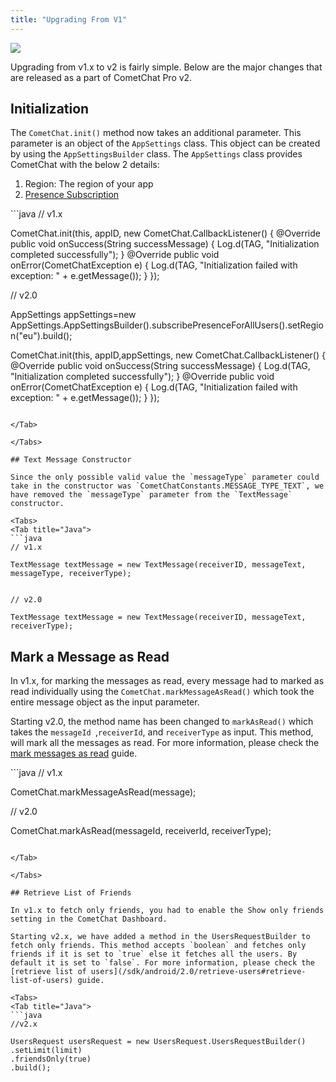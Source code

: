 ```yaml
---
title: "Upgrading From V1"
---
```




<Frame>
  <img src="/images/1b7c3fdd-UAAAAYdEVYdGV4aWY6UGl4ZWxZRGltZW5zaW9uADIxN14Eu6AAAAAASUVORK5CYII.png" />
</Frame>

Upgrading from v1.x to v2 is fairly simple. Below are the major changes that are released as a part of CometChat Pro v2.

## Initialization

The `CometChat.init()` method now takes an additional parameter. This parameter is an object of the `AppSettings` class. This object can be created by using the `AppSettingsBuilder` class. The `AppSettings` class provides CometChat with the below 2 details:

1. Region: The region of your app
2. [Presence Subscription](/sdk/android/2.0/user-presence)

<Tabs>
<Tab title="Java">
```java
// v1.x

CometChat.init(this, appID, new CometChat.CallbackListener<String>() {
  @Override
  public void onSuccess(String successMessage) {
    Log.d(TAG, "Initialization completed successfully");
  }
  @Override
  public void onError(CometChatException e) {
    Log.d(TAG, "Initialization failed with exception: " + e.getMessage());
  }
});


// v2.0

AppSettings appSettings=new AppSettings.AppSettingsBuilder().subscribePresenceForAllUsers().setRegion("eu").build();

CometChat.init(this, appID,appSettings, new CometChat.CallbackListener<String>() {
  @Override
  public void onSuccess(String successMessage) {
    Log.d(TAG, "Initialization completed successfully");
  }
  @Override
  public void onError(CometChatException e) {
    Log.d(TAG, "Initialization failed with exception: " + e.getMessage());
  }
});
```

</Tab>

</Tabs>

## Text Message Constructor

Since the only possible valid value the `messageType` parameter could take in the constructor was `CometChatConstants.MESSAGE_TYPE_TEXT`, we have removed the `messageType` parameter from the `TextMessage` constructor.

<Tabs>
<Tab title="Java">
```java
// v1.x

TextMessage textMessage = new TextMessage(receiverID, messageText, messageType, receiverType);


// v2.0

TextMessage textMessage = new TextMessage(receiverID, messageText, receiverType);
```

</Tab>

</Tabs>

## Mark a Message as Read

In v1.x, for marking the messages as read, every message had to marked as read individually using the `CometChat.markMessageAsRead()` which took the entire message object as the input parameter.

Starting v2.0, the method name has been changed to `markAsRead()` which takes the `messageId `,`receiverId`, and `receiverType` as input. This method, will mark all the messages as read. For more information, please check the [mark messages as read](/sdk/android/2.0/delivery-read-receipts#mark-messages-as-read) guide.

<Tabs>
<Tab title="Java">
```java
// v1.x

CometChat.markMessageAsRead(message);

// v2.0

CometChat.markAsRead(messageId, receiverId, receiverType);
```

</Tab>

</Tabs>

## Retrieve List of Friends

In v1.x to fetch only friends, you had to enable the Show only friends setting in the CometChat Dashboard.

Starting v2.x, we have added a method in the UsersRequestBuilder to fetch only friends. This method accepts `boolean` and fetches only friends if it is set to `true` else it fetches all the users. By default it is set to `false`. For more information, please check the [retrieve list of users](/sdk/android/2.0/retrieve-users#retrieve-list-of-users) guide.

<Tabs>
<Tab title="Java">
```java
//v2.x

UsersRequest usersRequest = new UsersRequest.UsersRequestBuilder()
.setLimit(limit)
.friendsOnly(true)
.build();
```

</Tab>

</Tabs>
